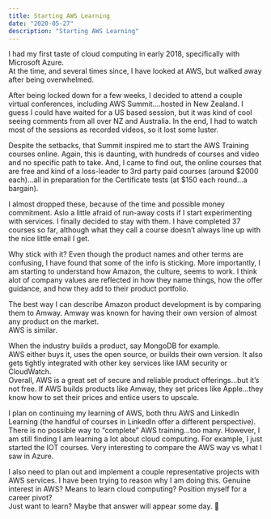 ```yaml
---
title: Starting AWS Learning
date: "2020-05-27"
description: "Starting AWS Learning"
---
```


I had my first taste of cloud computing in early 2018, specifically with Microsoft Azure.  
At the time, and several times since, I have looked at AWS, but walked away after being 
overwhelmed.

After being locked down for a few weeks, I decided to attend a couple virtual conferences, 
including AWS Summit….hosted in New Zealand.  I guess I could have waited for a US based 
session, but it was kind of cool seeing comments from all over NZ and Australia.   In the 
end, I had to watch most of the sessions as recorded videos, so it lost some luster.

Despite the setbacks, that Summit inspired me to start the AWS Training courses 
online.  Again, this is daunting, with hundreds of courses and video and no specific 
path to take.   And, I came to find out, the online courses that are free and kind of a 
loss-leader to 3rd 
party paid courses (around $2000 each)...all in preparation for the Certificate tests (at 
$150 each round...a bargain).  

I almost dropped these, because of the time and possible money commitment.  Aslo a little 
afraid of run-away costs if I start experimenting with services.   I finally decided to 
stay with them.  I have completed 37 courses so far, although what they call a course 
doesn’t always line up with the nice little email I get.

Why stick with it?  Even though the product names and other terms are confusing, I have 
found that some of the info is sticking.  More importantly, I am starting to understand 
how Amazon, the culture, seems to work.  I think alot of company values are reflected 
in how they name things, how the offer guidance, and how they add to their product 
portfolio.  

The best way I can describe Amazon product development is by comparing them to 
Amway.  Amway was known for having their own version of almost any product on the market.  
AWS is similar. 

 When the industry builds a product, say MongoDB for example.  
AWS either buys it, uses the open source, or builds their own version.  It also 
gets tightly integrated with other key services like IAM security or CloudWatch.  
Overall, AWS is a great set of secure and reliable product offerings...but it’s 
not free.  If AWS builds products like Amway, they set prices like Apple...they 
know how to set their prices and entice users to upscale.

I plan on continuing my learning of AWS, both thru AWS and LinkedIn Learning 
(the handful of courses in LinkedIn offer a different perspective).  There is 
no possible way to “complete” AWS training...too many.  However, I am still 
finding I am learning a lot about cloud computing.  For example, I just started 
the IOT courses.  Very interesting to compare the AWS way vs what I saw in Azure.

I also need to plan out and implement a couple representative projects with AWS 
services.  I have been trying to reason why I am doing this.  Genuine interest 
in AWS?  Means to learn cloud computing?  Position myself for a career pivot?  
Just want to learn? Maybe that answer will appear some day. :crystal_ball:
